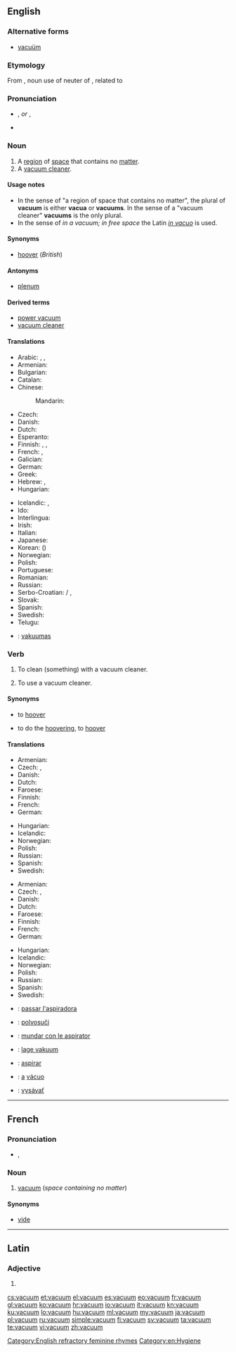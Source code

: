 ==English==

===Alternative forms===
* [[vacuüm]] {{qualifier|rare}}

===Etymology===
From {{etyl|la}} {{term|vacuum||lang=la|an empty space, void}}, noun use of neuter of {{term|vacuus||lang=la|empty}}, related to {{term|vaco|vacare|lang=la|be empty}}

===Pronunciation===
* {{IPA|/ˈvækjuəm/}}, {{X-SAMPA|/"v{kju@m/}} ''or'' {{IPA|/ˈvækjuːm/}}, {{X-SAMPA|/"v{kju:m/}}
* {{audio|En-us-vacuum.ogg|Audio (US)}}

===Noun===
{{wikipedia}}
{{en-noun|pl2=vacua}} {{qualifier|see [[#Usage notes|usage notes]]}}

# A [[region]] of [[space]] that contains no [[matter]].
# A [[vacuum cleaner]].

====Usage notes====
* In the sense of "a region of space that contains no matter", the plural of '''vacuum''' is either '''vacua''' or '''vacuums'''. In the sense of a "vacuum cleaner" '''vacuums''' is the only plural.
* In the sense of ''in a vacuum; in free space'' the Latin ''[[in vacuo]]'' is used.

====Synonyms====
* {{sense|vacuum cleaner}} [[hoover]] (''British'')

====Antonyms====
* {{sense|region of space that contains no matter}} [[plenum]]

====Derived terms====
* [[power vacuum]]
* [[vacuum cleaner]]

====Translations====
{{trans-top|region of space that contains no matter}}
* Arabic: {{t-|ar|خلاء|m|tr=khalaa'}}, {{t-|ar|فراغ|m|tr=faraagh}}, {{t+|ar|فضاء|m|tr=faDaa'}}
* Armenian: {{t-|hy|վակուում|tr=vakuum}}
* Bulgarian: {{t+|bg|вакуум|m|tr=vakuum}}
* Catalan: {{t-|ca|buit|m}}
* Chinese:
*: Mandarin: {{t-|cmn|真空|tr=zhēnkōng|sc=Hani}}
* Czech: {{t+|cs|vakuum|n}}
* Danish: {{t-|da|vakuum|n}}
* Dutch: {{t+|nl|vacuüm|n}}
* Esperanto: {{t-|eo|vakuo}}
* Finnish: {{t+|fi|tyhjiö}}, {{t-|fi|vakuumi}}, {{t-|fi|tyhjö}}
* French: {{t+|fr|vide|m}}, {{t+|fr|vacuum|m}}
* Galician: {{t+|gl|baleiro|m}}
* German: {{t+|de|Vakuum|n}}
* Greek: {{t+|el|κενό|n|tr=kenó}}
* Hebrew: {{t|he|ואקום|m}}, {{t|he|ריק|m}}
* Hungarian: {{t+|hu|vákuum}}
{{trans-mid}}
* Icelandic: {{t+|is|lofttæmi|n}}, {{t+|is|lofttóm|n}}
* Ido: {{t+|io|vakuo}}
* Interlingua: {{t-|ia|vacuo}}
* Irish: {{t+|ga|folús|m}}
* Italian: {{t+|it|vuoto|m}}
* Japanese: {{t+|ja|真空|tr=しんくう, shinkū}}
* Korean: {{t|ko|진공|tr=jingong}} ({{t|ko|眞空}})
* Norwegian: {{t+|no|vakuum|n}}
* Polish: {{t+|pl|próżnia|f}}
* Portuguese: {{t+|pt|vácuo|m}}
* Romanian: {{t+|ro|vid|n}}
* Russian: {{t+|ru|вакуум|m|tr=vákuum}}
* Serbo-Croatian: {{t|sh|vakum|m}} / {{t-|sh|vakuum|m}}, {{t-|sh|zrakoprazan prostor}}
* Slovak: {{t-|sk|vákuum}}
* Spanish: {{t+|es|vacío|m}}
* Swedish: {{t+|sv|vakuum|n}}
* Telugu: {{t|te|శూన్యం|tr=SoonyaM}}
{{trans-bottom}}

{{trans-see|vacuum cleaner}}

{{checktrans-top}}
* {{ttbc|lt}}: [[vakuumas]] {{m}}
{{trans-bottom}}

===Verb===
{{en-verb}}

# {{transitive}} To clean (something) with a vacuum cleaner.
# {{intransitive}} To use a vacuum cleaner.

====Synonyms====
* {{sense|transitive sense}} to [[hoover]] {{qualifier|British}}
* {{sense|intransitive sense}} to do the [[hoovering]], to [[hoover]] {{qualifier|British}}

====Translations====
{{trans-top|transitive: to clean with a vacuum cleaner}}
* Armenian: {{t-|hy|պիլասոս անել|tr=pilasos anel}}
* Czech: {{t-|cs|vysát}}, {{t-|cs|vyluxovat}}
* Danish: {{t-|da|støvsuge}}
* Dutch: {{t+|nl|stofzuigen}}
* Faroese: {{t-|fo|dustsúgva}}
* Finnish: {{t+|fi|imuroida}}
* French: {{t+|fr|passer l'aspirateur}}
* German: {{t+|de|staubsaugen}}
{{trans-mid}}
* Hungarian: {{t-|hu|porszívózik}}
* Icelandic: {{t-|is|ryksuga}}
* Norwegian: {{t-|no|støvsuge}}
* Polish: {{t+|pl|odkurzać}}
* Russian: {{t+|ru|пылесосить|tr=pylesósit'}} {{impf}}
* Spanish: {{t+|es|aspirar}}
* Swedish: {{t+|sv|dammsuga}}
{{trans-bottom}}

{{trans-top|intransitive: to use a vacuum cleaner}}
* Armenian: {{t-|hy|պիլասոս անել|tr=pilasos anel}}
* Czech: {{t-|cs|vysát}}, {{t-|cs|vyluxovat}}
* Danish: {{t-|da|støvsuge}}
* Dutch: {{t+|nl|stofzuigen}}
* Faroese: {{t-|fo|dustsúgva}}
* Finnish: {{t+|fi|imuroida}}
* French: {{t|fr|passer l'aspirateur}}
* German: {{t+|de|staubsaugen}}
{{trans-mid}}
* Hungarian: {{t-|hu|porszívózik}}
* Icelandic: {{t-|is|ryksuga}}
* Norwegian: {{t-|no|støvsuge}}
* Polish: {{t+|pl|odkurzać}}
* Russian: {{t+|ru|пылесосить|tr=pylesósit'}} {{impf}}
* Spanish: {{t+|es|aspirar}}
* Swedish: {{t+|sv|dammsuga}}
{{trans-bottom}}

{{checktrans-top}}
* {{ttbc|ca}}: [[passar l'aspiradora]]
* {{ttbc|eo}}: [[polvosuĉi]]
* {{ttbc|ia}}: [[mundar con le aspirator]]
* {{ttbc|no}}: [[lage vakuum]]
* {{ttbc|pt}}: [[aspirar]]
* {{ttbc|pt}}: [[a]] [[vácuo]]
* {{ttbc|sk}}: [[vysávať]]
{{trans-bottom}}

[[Category:English refractory feminine rhymes]]
[[Category:en:Hygiene]]

----

==French==

===Pronunciation===
* {{IPA|/va.kɥɔm/|lang=fr}}, {{X-SAMPA|/va.kHOm/}}

===Noun===
{{fr-noun|m}}

# [[vacuum]] (''space containing no matter'')

====Synonyms====
* [[vide#French|vide]]

----

==Latin==

===Adjective===
{{la-adj-form|vacuum}}

# {{inflection of|vacuus|vacuus|nom|n|s|lang=la}}

[[cs:vacuum]]
[[et:vacuum]]
[[el:vacuum]]
[[es:vacuum]]
[[eo:vacuum]]
[[fr:vacuum]]
[[gl:vacuum]]
[[ko:vacuum]]
[[hr:vacuum]]
[[io:vacuum]]
[[it:vacuum]]
[[kn:vacuum]]
[[ku:vacuum]]
[[lo:vacuum]]
[[hu:vacuum]]
[[ml:vacuum]]
[[my:vacuum]]
[[ja:vacuum]]
[[pl:vacuum]]
[[ru:vacuum]]
[[simple:vacuum]]
[[fi:vacuum]]
[[sv:vacuum]]
[[ta:vacuum]]
[[te:vacuum]]
[[vi:vacuum]]
[[zh:vacuum]]